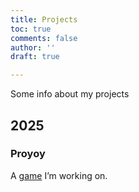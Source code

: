 ```yaml
---
title: Projects
toc: true
comments: false
author: ''
draft: true

---
```


Some info about my projects

## 2025

### Proyoy
A [game](./posts/starting-proyoy.qmd) I'm working on. 